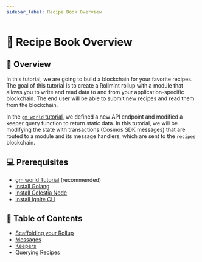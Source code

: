 ```yaml
---
sidebar_label: Recipe Book Overview
---
```


# 🥗 Recipe Book Overview

## 📖 Overview

In this tutorial, we are going to build a blockchain for your favorite recipes. The goal of this tutorial is to create a Rollmint rollup with a module that allows you to write and read data to and from your application-specific blockchain. The end user will be able to submit new recipes and read them from the blockchain.

In the [`gm world` tutorial](./gm-world), we defined a new API endpoint and modified a keeper query function to return static data. In this tutorial, we will be modifying the state with transactions (Cosmos SDK messages) that are routed to a module and its message handlers, which are sent to the `recipes` blockchain.

## 💻 Prerequisites

- [gm world Tutorial](./gm-world.md) (recommended)
- [Install Golang](./environment.mdx#install-golang)
- [Install Celestia Node](./celestia-node.mdx)
- [Install Ignite CLI](./gm-setup.mdx#install-ignite-cli)

## 🧱 Table of Contents

- [Scaffolding your Rollup](./recipe-scaffold.mdx)
- [Messages](./recipe-message.mdx)
- [Keepers](./recipe-keeper.mdx)
- [Querying Recipes](./recipe-query.mdx)